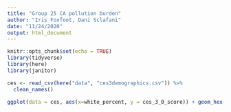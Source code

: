 ```yaml
---
title: "Group 25 CA pollution burden"
author: "Iris Foxfoot, Dani Sclafani"
date: "11/24/2020"
output: html_document
---
```


```r
knitr::opts_chunk$set(echo = TRUE)
library(tidyverse)
library(here)
library(janitor)
```

```r
ces <- read_csv(here("data", "ces3demographics.csv")) %>% 
  clean_names()
```

```r
ggplot(data = ces, aes(x=white_percent, y = ces_3_0_score)) + geom_hex() + labs(x = "Percent White", y = "CalEnviroScreen (CES) Score")
```

